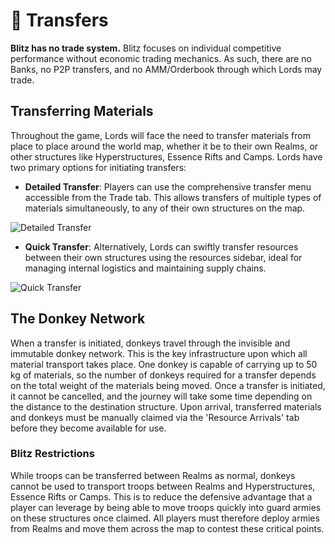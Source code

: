 
# 📜 Transfers

**Blitz has no trade system.** Blitz focuses on individual competitive performance without economic trading mechanics.
As such, there are no Banks, no P2P transfers, and no AMM/Orderbook through which Lords may trade.

## Transferring Materials

Throughout the game, Lords will face the need to transfer materials from place to place around the world map, whether it
be to their own Realms, or other structures like Hyperstructures, Essence Rifts and Camps. Lords have two primary
options for initiating transfers:

- **Detailed Transfer**: Players can use the comprehensive transfer menu accessible from the Trade tab. This allows
  transfers of multiple types of materials simultaneously, to any of their own structures on the map.

![Detailed Transfer](/gifs/transfer-all.gif)

- **Quick Transfer**: Alternatively, Lords can swiftly transfer resources between their own structures using the
  resources sidebar, ideal for managing internal logistics and maintaining supply chains.

![Quick Transfer](/gifs/transfer-own.gif)

## The Donkey Network

When a transfer is initiated, donkeys travel through the invisible and immutable donkey network. This is the key
infrastructure upon which all material transport takes place. One donkey is capable of carrying up to 50 kg of
materials, so the number of donkeys required for a transfer depends on the total weight of the materials being moved.
Once a transfer is initiated, it cannot be cancelled, and the journey will take some time depending on the distance to
the destination structure. Upon arrival, transferred materials and donkeys must be manually claimed via the 'Resource
Arrivals' tab before they become available for use.

### Blitz Restrictions

While troops can be transferred between Realms as normal, donkeys cannot be used to transport troops between Realms and
Hyperstructures, Essence Rifts or Camps. This is to reduce the defensive advantage that a player can leverage by being
able to move troops quickly into guard armies on these structures once claimed. All players must therefore deploy armies
from Realms and move them across the map to contest these critical points.
